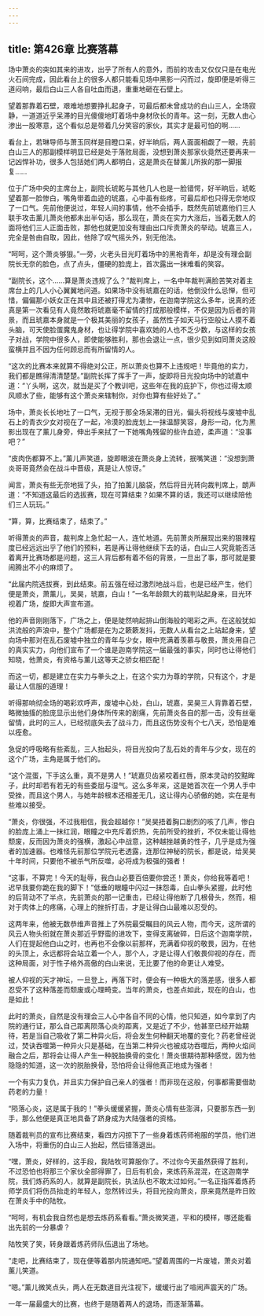 ```yaml
---
---
---
```

title: 第426章 比赛落幕
---



场中萧炎的突如其来的进攻，出乎了所有人的意外，而前的攻击又仅仅只是在电光火石间完成，因此看台上的很多人都只能看见场中黑影一闪而过，旋即便是听得三道闷响，最后白山三人各自吐血而退，重重地砸在石壁上。

望着那靠着石壁，艰难地想要挣扎起身子，可最后都未曾成功的白山三人，全场寂静，一道道近乎呆滞的目光傻傻地盯着场中身材欣长的青年。这一刻，无数人由心渗出一股寒意，这个看似总是带着几分笑容的家伙，其实才是最可怕的啊……

看台上，若琳导师与萧玉同样是目瞪口呆，好半晌后，两人面面相觑了一眼，先前白山三人的那副模样明显已经是处于落败局面，没想到萧炎那家伙竟然还要再来一记凶悍补功，很多人包括她们两人都明白，这是萧炎在替薰儿所挨的那一脚报复……

位于广场中央的主席台上，副院长琥乾与其他几人也是一脸错愕，好半晌后，琥乾望着那一脸惨白，嘴角带着血迹的琥嘉，心中虽有些疼，可最后却也只得无奈地叹了一口气。先前他便说过，年轻人间的事情，他不会插手，既然先前琥嘉他们三人联手攻击薰儿萧炎他都未出半句话，那么现在，萧炎在实力大涨后，当着无数人的面将他们三人正面击败，那他也就更加没有理由出口斥责萧炎的举动。琥嘉三人，完全是咎由自取，因此，他除了叹气摇头外，别无他法。

“呵呵，这个萧炎够狠。”一旁，火老头目光盯着场中的黑袍青年，却是没有理会副院长无奈的脸色，点了点头，僵硬的脸庞上，首次露出一抹难看的笑容。

“副院长，这个……算是萧炎违规了么？”裁判席上，一名中年裁判满脸苦笑对着主席台上的几人小心翼翼地问道。如果场中没有琥嘉在的话，他倒没什么忌惮，但可惜，偏偏那小妖女正在其中且还被打得尤为凄惨，在迦南学院这么多年，说真的还真是第一次看见有人竟然敢将琥嘉毫不留情的打成那般模样，不仅是因为后者的背景，而且琥嘉本身就是一个极其美丽的女孩子，虽然性子如天马行空般让人摸不着头脑，可天使脸蛋魔鬼身材，也让得学院中喜欢她的人也不乏少数，与这样的女孩子对战，学院中很多人，即使能够胜利，那也会退让一点，很少见到如同萧炎这般蛮横并且不因为任何顾忌而有所留情的人。

“这次的比赛本来就算不得绝对公正，所以萧炎也算不上违规吧！毕竟他的实力，我们都是瞧得清清楚楚。”副院长挥了挥手了一声，旋即将目光投向场中的琥嘉中道：“丫头啊，这次，就当是买了个教训吧，这些年在我的庇护下，你也过得太顺风顺水了些，能够有这个萧炎来辖制你，对你也算有些好处了。”

场中，萧炎长长地吐了一口气，无视于那全场呆滞的目光，偏头将视线与废墟中乱石上的青衣少女对视在了一起，冷漠的脸庞划上一抹温醇笑容，身形一动，化为黑影出现在了薰儿身旁，伸出手来拭了一下她嘴角残留的些许血迹，柔声道：“没事吧？”

“皮肉伤都算不上。”薰儿声笑道，旋即眼波在萧炎身上流转，抿嘴笑道：“没想到萧炎哥哥竟然会在战斗中晋级，真是让人惊讶。”

闻言，萧炎有些无奈地摇了头，拍了拍薰儿脑袋，然后将目光转向裁判席上，朗声道：“不知道这最后的选拔赛，现在可算结束？如果不算的话，我还可以继续陪他们三人玩玩。”

“算，算，比赛结束了，结束了。”

听得萧炎的声音，裁判席上急忙起一人，连忙地道。先前萧炎所展现出来的狠辣程度已经远远出乎了他们的预料，若是再让得他继续下去的话，白山三人究竟能否活着离开比赛场都是问题，这三人背后都有着不俗的背景，一旦出了事，那可就是要闹腾出不小的麻烦了。

“此届内院选拔赛，到此结束。前五强在经过激烈地战斗后，也是已经产生，他们便是萧炎，萧薰儿，吴昊，琥嘉，白山！”一名年龄颇大的裁判站起身来，目光环视着广场，旋即大声宣布道。

他的声音刚刚落下，广场之上，便是陡然响起排山倒海般的喝彩之声。在这般犹如洪流般的声浪中，整个广场都是在为之簌簌发抖，无数人从看台之上站起身来，望向场中那对在乱石废墟中独立的青年与少女，眼中充满着羡慕与敬畏，萧炎用自己的真实实力，向他们宣布了一个谁是迦南学院这一届最强的事实，同时也让得他们知晓，他萧炎，有资格与薰儿这等天之骄女相匹配！

而这一切，都是建立在实力与拳头之上，在这个实力为尊的学院，只有这个，才是最让人信服的道理！

听得那响彻全场的喝彩欢呼声，废墟中心处，白山，琥嘉，吴昊三人背靠着石壁，略微抽搐的脸庞显示出他们身体所传来的剧痛，先前萧炎各自的那一击，没有丝毫留情，此时的三人，已经彻底失去了战斗力，而且这伤势没有个七八天，恐怕是难以痊愈。

急促的呼吸略有些紊乱，三人抬起头，将目光投向了乱石处的青年与少女，现在的这个广场，主角是属于他们的。

“这个混蛋，下手这么重，真不是男人！”琥嘉贝齿紧咬着红唇，原本灵动的狡黠眸子，此时却若有若无的有些委屈与湿气。这么多年来，这是她首次在一个男人手中受挫，而且这个男人，与她年龄根本还相差无几，这让得内心骄傲的她，实在是有些难以接受。

“萧炎，你很强，不过我相信，我会超越你！”吴昊捂着胸口剧烈的咳了几声，惨白的脸庞上涌上一抹红润，眼瞳之中充斥着炽热，先前所受的挫折，不仅未能让得他颓废，反而因为萧炎的强横，激起心中战意，这种越挫越勇的性子，几乎是成为强者的加速器。也难怪先前那位学院元老透露，连那位神秘的院长，都是说，给吴昊十年时间，只要他不被杀气所反噬，必将成为极强的强者！

“这事，不算完！今天的耻辱，我白山必要百倍要你尝还！萧炎，你给我等着吧！迟早我要你跪在我的脚下！”低垂的眼瞳中闪过一抹怨毒，白山拳头紧握，此时他的后背动不了半点，先前萧炎的那一记重击，已经让得他断了几根骨头，然而，相对于肉体上的疼痛，心理上的挫折打击，才是让得白山最难以忍受的。

这两年来，他被无数恭维声音推上了外院最受瞩目的风云人物，而今天，这所谓的风云人物头衔就在萧炎那近乎野蛮的进攻下，变得支离破碎，日后这个迦南学院，人们在提起他白山之时，也再也不会像以前那样，充满着仰视的敬畏，因为，在他的头顶上，永远都将会站立着一个人，那个人，才是让得人们敬畏仰视的存在，而这种局面，对于性子格外高傲的白山来说，无比要了他的命更让人难受。

被人仰视的天才神坛，一旦登上，再落下时，便会有一种极大的落差感，很多人都忍受不了这种落差而颓废或心理畸变。当年的萧炎，也差点如此，现在的白山，也是如此！

此时的萧炎，自然是没有理会三人心中各自不同的心情，他只知道，如今拿到了内院的通行证，那么自己距离陨落心炎的距离，又是近了不少，他甚至已经开始期待，若是当自己吸收了第二种异火后，将会发生何种翻天地覆的变化？药老曾经说过，焚诀吞噬第一种异火只是基础，在当第二种异火也被成功吞噬后，两种火焰间融合之后，那将会让得人产生一种脱胎换骨的变化！萧炎很期待那种感觉，因为他隐隐的知道，这一次的脱胎换骨，恐怕将会让得他真正地成为强者！

一个有实力复仇，并且实力保护自己亲人的强者！而非现在这般，何事都需要借助药老的力量！

“陨落心炎，这是属于我的！”拳头缓缓紧握，萧炎心情有些澎湃，只要那东西一到手，那么他便是真正地具备了跻身成为大陆强者的资格。

随着裁判员的宣布比赛结束，看四方闪掠下了一些身着炼药师袍服的学员，他们进入场中，将重伤的白山三人抬起，然后错落退出。

“嘿，萧炎，好样的，这手段，我陆牧可算服你了。不过你今天虽然获得了胜利，不过恐怕也将那三个家伙全部得罪了，日后有机会，来炼药系混混，在这迦南学院，我们炼药系的人，就算是副院长，执法队也不敢太过如何。”一名正指挥着炼药师学员们将伤员抬走的年轻人，忽然转过头，将目光投向萧炎，原来竟然是昨日败在萧炎手中的陆牧。

“呵呵，有机会我自然也是想去炼药系看看。”萧炎微笑道，平和的模样，哪还能看出先前的一分暴虐？

陆牧笑了笑，转身跟着炼药师队伍退出了场地。

“走吧，比赛结束了，现在便等着那内院通知吧。”望着周围的一片废墟，萧炎对着薰儿笑道。

“嗯。”薰儿微笑点头，两人在无数道目光注视下，缓缓行出了喧闹声震天的广场。

一年一届最盛大的比赛，也终于是随着两人的退场，而逐渐落幕。